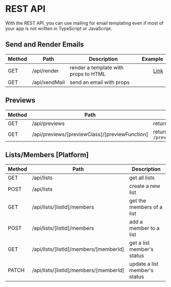 
# REST API

With the REST API, you can use mailing for email templating even if most of your app is not written in TypeScript or JavaScript.

## Send and Render Emails

| Method | Path          | Description                          |                                                                                                      Example |
| ------ | ------------- | ------------------------------------ | -----------------------------------------------------------------------------------------------------------: |
| GET    | /api/render   | render a template with props to HTML | [Link](https://demo.mailing.run/api/render?templateName=AccountCreated&props=%7B%22name%22%3A%22peter%22%7D) |
| GET    | /api/sendMail | send an email with props             |                                                                                                              |

## Previews

| Method | Path                                           | Description                                                                            |                                                                     Example |
| ------ | ---------------------------------------------- | -------------------------------------------------------------------------------------- | --------------------------------------------------------------------------: |
| GET    | /api/previews                                  | returns the list of previews                                                           |                               [Link](https://demo.mailing.run/api/previews) |
| GET    | /api/previews/[previewClass]/[previewFunction] | returns the rendered preview and data for `/previews/[previewClass]/[previewFunction]` | [Link](https://demo.mailing.run/api/previews/AccountCreated/accountCreated) |

## Lists/Members [Platform]

| Method | Path                                   | Description                   |
| ------ | -------------------------------------- | ----------------------------- |
| GET    | /api/lists                             | get all lists                 |
| POST   | /api/lists                             | create a new list             |
| GET    | /api/lists/[listId]/members            | get the members of a list     |
| POST   | /api/lists/[listId]/members            | add a member to a list        |
| GET    | /api/lists/[listId]/members/[memberId] | get a list member's status    |
| PATCH  | /api/lists/[listId]/members/[memberId] | update a list member's status |
